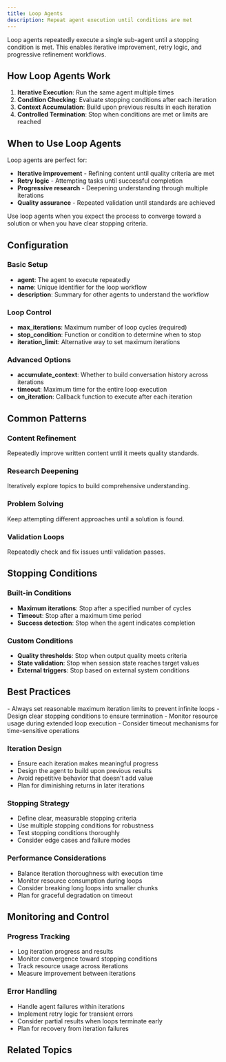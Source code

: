 ```yaml
---
title: Loop Agents
description: Repeat agent execution until conditions are met
---
```



Loop agents repeatedly execute a single sub-agent until a stopping condition is met. This enables iterative improvement, retry logic, and progressive refinement workflows.

## How Loop Agents Work

1. **Iterative Execution**: Run the same agent multiple times
2. **Condition Checking**: Evaluate stopping conditions after each iteration
3. **Context Accumulation**: Build upon previous results in each iteration
4. **Controlled Termination**: Stop when conditions are met or limits are reached

## When to Use Loop Agents

Loop agents are perfect for:

- **Iterative improvement** - Refining content until quality criteria are met
- **Retry logic** - Attempting tasks until successful completion
- **Progressive research** - Deepening understanding through multiple iterations
- **Quality assurance** - Repeated validation until standards are achieved

<Callout type="info" title="Convergence Required">
Use loop agents when you expect the process to converge toward a solution or when you have clear stopping criteria.
</Callout>

## Configuration

### Basic Setup
- **agent**: The agent to execute repeatedly
- **name**: Unique identifier for the loop workflow
- **description**: Summary for other agents to understand the workflow

### Loop Control
- **max_iterations**: Maximum number of loop cycles (required)
- **stop_condition**: Function or condition to determine when to stop
- **iteration_limit**: Alternative way to set maximum iterations

### Advanced Options
- **accumulate_context**: Whether to build conversation history across iterations
- **timeout**: Maximum time for the entire loop execution
- **on_iteration**: Callback function to execute after each iteration

## Common Patterns

### Content Refinement
Repeatedly improve written content until it meets quality standards.

### Research Deepening
Iteratively explore topics to build comprehensive understanding.

### Problem Solving
Keep attempting different approaches until a solution is found.

### Validation Loops
Repeatedly check and fix issues until validation passes.

## Stopping Conditions

### Built-in Conditions
- **Maximum iterations**: Stop after a specified number of cycles
- **Timeout**: Stop after a maximum time period
- **Success detection**: Stop when the agent indicates completion

### Custom Conditions
- **Quality thresholds**: Stop when output quality meets criteria
- **State validation**: Stop when session state reaches target values
- **External triggers**: Stop based on external system conditions

## Best Practices

<Callout type="warn" title="Loop Safety">
- Always set reasonable maximum iteration limits to prevent infinite loops
- Design clear stopping conditions to ensure termination
- Monitor resource usage during extended loop execution
- Consider timeout mechanisms for time-sensitive operations
</Callout>

### Iteration Design
- Ensure each iteration makes meaningful progress
- Design the agent to build upon previous results
- Avoid repetitive behavior that doesn't add value
- Plan for diminishing returns in later iterations

### Stopping Strategy
- Define clear, measurable stopping criteria
- Use multiple stopping conditions for robustness
- Test stopping conditions thoroughly
- Consider edge cases and failure modes

### Performance Considerations
- Balance iteration thoroughness with execution time
- Monitor resource consumption during loops
- Consider breaking long loops into smaller chunks
- Plan for graceful degradation on timeout

## Monitoring and Control

### Progress Tracking
- Log iteration progress and results
- Monitor convergence toward stopping conditions
- Track resource usage across iterations
- Measure improvement between iterations

### Error Handling
- Handle agent failures within iterations
- Implement retry logic for transient errors
- Consider partial results when loops terminate early
- Plan for recovery from iteration failures

## Related Topics

<Cards>
  <Card
    title="🔗 Sequential Agents"
    description="Execute agents in order for pipeline workflows"
    href="/docs/agents/workflow-agents/sequential-agents"
  />

  <Card
    title="⚡ Parallel Agents"
    description="Run multiple agents simultaneously"
    href="/docs/agents/workflow-agents/parallel-agents"
  />

  <Card
    title="📊 Monitoring"
    description="Monitor and observe agent execution"
    href="/docs/advanced/monitoring"
  />
</Cards>